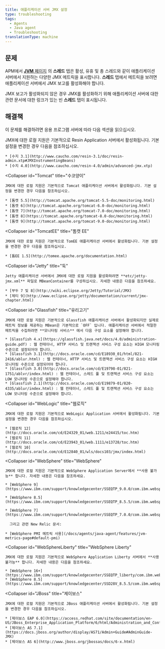 ```yaml
---
title: 애플리케이션 서버 JMX 설정
type: troubleshooting
tags:
  - Agents
  - Java agent
  - Troubleshooting
translationType: machine
---
```


## 문제

APM에서 [**JVM** 페이지](/docs/agents/java-agent/features/jvm-metrics-page) 의 **스레드** 탭은 활성, 유휴 및 총 스레드와 같이 애플리케이션 서버에서 지원하는 다양한 JMX 메트릭을 표시합니다. **스레드** 탭에서 메트릭을 보려면 애플리케이션 서버에서 JMX 보고를 활성화해야 합니다.

JMX 보고가 활성화되지 않은 경우 JMX를 활성화하기 위해 애플리케이션 서버에 대한 관련 문서에 대한 링크가 있는 빈 **스레드** 탭이 표시됩니다.

## 해결책

이 문제를 해결하려면 응용 프로그램 서버에 따라 다음 섹션을 읽으십시오.

<CollapserGroup>
  <Collapser
    id="Resin"
    title="수지"
  >
    JMX에 대한 로컬 지원은 기본적으로 Resin Application 서버에서 활성화됩니다. 기본 설정을 변경한 경우 다음을 참조하십시오.

    * [수지 3.1](http://www.caucho.com/resin-3.1/doc/resin-admin.xtp#JMXInstrumentingBeans)
    * [수지 4.0](http://www.caucho.com/resin-4.0/admin/advanced-jmx.xtp)
  </Collapser>

  <Collapser
    id="Tomcat"
    title="수코양이"
  >
    JMX에 대한 로컬 지원은 기본적으로 Tomcat 애플리케이션 서버에서 활성화됩니다. 기본 설정을 변경한 경우 다음을 참조하십시오.

    * [톰캣 5.5](http://tomcat.apache.org/tomcat-5.5-doc/monitoring.html)
    * [톰캣 6](http://tomcat.apache.org/tomcat-6.0-doc/monitoring.html)
    * [톰캣 7](http://tomcat.apache.org/tomcat-7.0-doc/monitoring.html)
    * [톰캣 8](https://tomcat.apache.org/tomcat-8.0-doc/monitoring.html)
    * [톰캣 9](http://tomcat.apache.org/tomcat-9.0-doc/monitoring.html)
  </Collapser>

  <Collapser
    id="TomcatEE"
    title="톰캣 EE"
  >
    JMX에 대한 로컬 지원은 기본적으로 TomEE 애플리케이션 서버에서 활성화됩니다. 기본 설정을 변경한 경우 다음을 참조하십시오.

    * [톰EE 1.5](http://tomee.apache.org/documentation.html)
  </Collapser>

  <Collapser
    id="Jetty"
    title="둑"
  >
    Jetty 애플리케이션 서버에서 JMX에 대한 로컬 지원을 활성화하려면 **etc/jetty-jmx.xml** 파일로 MBeanContainer를 구성하십시오. 자세한 내용은 다음을 참조하세요.

    * [부두 7 및 8](http://wiki.eclipse.org/Jetty/Tutorial/JMX)
    * [제티 9](http://www.eclipse.org/jetty/documentation/current/jmx-chapter.html)
  </Collapser>

  <Collapser
    id="Glassfish"
    title="유리고기"
  >
    JMX에 대한 로컬 지원은 기본적으로 Glassfish 애플리케이션 서버에서 활성화되지만 실제로 메트릭 정보를 제공하는 MBean은 기본적으로 `OFF` 입니다. 애플리케이션 서버에서 적절한 메트릭을 수집하려면 **모니터링 서비스** 에서 다음 구성 요소를 설정해야 합니다.

    * [Glassfish 4.x](https://glassfish.java.net/docs/4.0/administration-guide.pdf) : 웹 컨테이너, HTTP 서비스 및 트랜잭션 서비스 구성 요소는 HIGH 모니터링 수준으로 설정되어야 합니다.
    * [Glassfish 3.1](http://docs.oracle.com/cd/E18930_01/html/821-2416/ablur.html) : 웹 컨테이너, HTTP 서비스 및 트랜잭션 서비스 구성 요소는 HIGH 모니터링 수준으로 설정되어야 합니다.
    * [Glassfish 3.0](http://docs.oracle.com/cd/E19798-01/821-1751/ablvr/index.html) : 웹 컨테이너, 스레드 풀 및 트랜잭션 서비스 구성 요소는 LOW 모니터링 수준으로 설정해야 합니다.
    * [Glassfish 2.1](http://docs.oracle.com/cd/E19879-01/820-4335/ablur/index.html) : 웹 컨테이너, 스레드 풀 및 트랜잭션 서비스 구성 요소는 LOW 모니터링 수준으로 설정해야 합니다.
  </Collapser>

  <Collapser
    id="WebLogic"
    title="웹로직"
  >
    JMX에 대한 로컬 지원은 기본적으로 WebLogic Application 서버에서 활성화됩니다. 기본 설정을 변경한 경우 다음을 참조하십시오.

    * [웹로직 12](http://docs.oracle.com/cd/E24329_01/web.1211/e24415/toc.htm)
    * [웹로직 11](http://docs.oracle.com/cd/E23943_01/web.1111/e13728/toc.htm)
    * [웹로직 10](http://docs.oracle.com/cd/E12840_01/wls/docs103/jmx/index.html)
  </Collapser>

  <Collapser
    id="WebSphere"
    title="WebSphere"
  >
    JMX에 대한 로컬 지원은 기본적으로 WebSphere Application Server에서 **사용 불가능** 합니다. 자세한 내용은 다음을 참조하세요.

    * [WebSphere 9](https://www.ibm.com/support/knowledgecenter/SSEQTP_9.0.0/com.ibm.websphere.base.doc/ae/csec_rsecmgr2.html)

    * [WebSphere 8.5](https://www.ibm.com/support/knowledgecenter/SSEQTP_8.5.5/com.ibm.websphere.base.doc/ae/csec_rsecmgr2.html)

    * [WebSphere 7](https://www.ibm.com/support/knowledgecenter/SSEQTP_7.0.0/com.ibm.websphere.base.doc/info/aes/ae/csec_rsecmgr2.html)

      그리고 관련 New Relic 문서:

    * [WebSphere PMI 메트릭 사용](/docs/agents/java-agent/features/jvm-metrics-page#default-pmi)
  </Collapser>

  <Collapser
    id="WebSphereLiberty"
    title="WebSphere Liberty"
  >
    JMX에 대한 로컬 지원은 기본적으로 WebSphere Application Liberty 서버에서 **사용 불가능** 합니다. 자세한 내용은 다음을 참조하세요.

    * [WebSphere 16+](https://www.ibm.com/support/knowledgecenter/SSEQTP_liberty/com.ibm.websphere.wlp.doc/ae/cwlp_java2security.html)
    * [WebSphere 8.5](https://www.ibm.com/support/knowledgecenter/SSD28V_8.5.5/com.ibm.websphere.wlp.core.doc/ae/cwlp_java2security.html)
  </Collapser>

  <Collapser
    id="JBoss"
    title="제이보스"
  >
    JMX에 대한 로컬 지원은 기본적으로 JBoss 애플리케이션 서버에서 활성화됩니다. 기본 설정을 변경한 경우 다음을 참조하십시오.

    * [제이보스 EAP 6.0](https://access.redhat.com/site/documentation/en-US/JBoss_Enterprise_Application_Platform/6/html/Administration_and_Configuration_Guide/index.html)
    * [제이보스 AS 7.1](https://docs.jboss.org/author/display/AS71/Admin+Guide#AdminGuide-JMX)
    * [제이보스 AS 6](http://www.jboss.org/jbossas/docs/6-x.html)
  </Collapser>
</CollapserGroup>